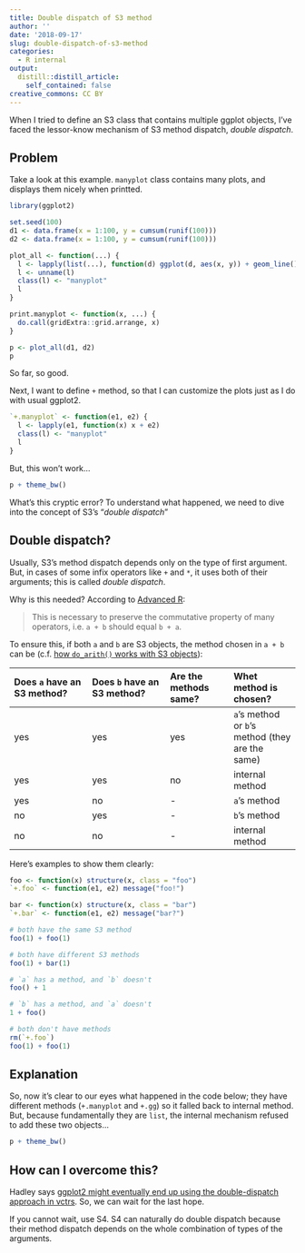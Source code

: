 ```yaml
---
title: Double dispatch of S3 method
author: ''
date: '2018-09-17'
slug: double-dispatch-of-s3-method
categories:
  - R internal
output:
  distill::distill_article:
    self_contained: false
creative_commons: CC BY
---
```


When I tried to define an S3 class that contains multiple ggplot objects, I've faced the lessor-know mechanism of S3 method dispatch, *double dispatch*.

## Problem

Take a look at this example. `manyplot` class contains many plots, and displays them nicely when printted.

```r
library(ggplot2)

set.seed(100)
d1 <- data.frame(x = 1:100, y = cumsum(runif(100)))
d2 <- data.frame(x = 1:100, y = cumsum(runif(100)))

plot_all <- function(...) {
  l <- lapply(list(...), function(d) ggplot(d, aes(x, y)) + geom_line())
  l <- unname(l)
  class(l) <- "manyplot"
  l
}

print.manyplot <- function(x, ...) {
  do.call(gridExtra::grid.arrange, x)
}

p <- plot_all(d1, d2)
p
```

So far, so good.

Next, I want to define `+` method, so that I can customize the plots just as I do with usual ggplot2.

```r
`+.manyplot` <- function(e1, e2) {
  l <- lapply(e1, function(x) x + e2)
  class(l) <- "manyplot"
  l
}
```

But, this won't work...

```r
p + theme_bw()
```

What's this cryptic error? To understand what happened, we need to dive into the concept of S3's "*double dispatch*"

## Double dispatch?

Usually, S3's method dispatch depends only on the type of first argument.
But, in cases of some infix operators like `+` and `*`, it uses both of their arguments; this is called *double dispatch*.

Why is this needed? According to [Advanced R](https://adv-r.hadley.nz/s3.html#double-dispatch):

> This is necessary to preserve the commutative property of many operators, i.e. `a + b` should equal `b + a`.

To ensure this, if both `a` and `b` are S3 objects, the method chosen in `a + b` can be (c.f. [how `do_arith()` works with S3 objects](https://gist.github.com/yutannihilation/1c227c6d662c991cc2c66ca146de80ea#gistcomment-2708322)):

| Does `a` have an S3 method? | Does `b` have an S3 method? | Are the methods same? | Whet method is chosen? |
|:---------------------------|:---------------------------|:----------------------|:-----------------------|
| yes                        | yes                        | yes                   | `a`'s method or `b`'s method (they are the same) |
| yes                        | yes                        | no                    | internal method |
| yes                        | no                         | -                     | `a`'s method |
| no                         | yes                        | -                     | `b`'s method |
| no                         | no                         | -                     | internal method |

Here's examples to show them clearly:

```r
foo <- function(x) structure(x, class = "foo")
`+.foo` <- function(e1, e2) message("foo!")

bar <- function(x) structure(x, class = "bar")
`+.bar` <- function(e1, e2) message("bar?")

# both have the same S3 method
foo(1) + foo(1)

# both have different S3 methods
foo(1) + bar(1)

# `a` has a method, and `b` doesn't
foo() + 1

# `b` has a method, and `a` doesn't
1 + foo()

# both don't have methods
rm(`+.foo`)
foo(1) + foo(1)
```

## Explanation

So, now it's clear to our eyes what happened in the code below; they have different methods (`+.manyplot` and `+.gg`) so it falled back to internal method. But, because fundamentally they are `list`, the internal mechanism refused to add these two objects...

```r
p + theme_bw()
```

## How can I overcome this?

Hadley says [ggplot2 might eventually end up using the double-dispatch approach in vctrs](https://github.com/hadley/adv-r/issues/1195#issuecomment-421783467). So, we can wait for the last hope.

If you cannot wait, use S4. S4 can naturally do double dispatch because their method dispatch depends on the whole combination of types of the arguments.

